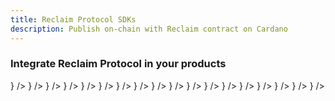 ```yaml
---
title: Reclaim Protocol SDKs
description: Publish on-chain with Reclaim contract on Cardano
---
```


### Integrate Reclaim Protocol in your products

<Cards>
    <Card
      title="NodeJs"
      description="Integrate on Backend"
      href="backend"
      icon={<NodeIcon />}
    />
    <Card
      title="React"
      description="Integrate on Web"
      href="js/frontend-example"
      icon={<ReactIcon />}
    />
    <Card
      title="React Native"
      description="Integrate on Mobile"
      href="react-native"
      icon={<ReactNativeIcon />}
    />
    <Card 
      title="Solidity" 
      description="Integrate on EVM" 
      href="sdk/solidity" 
      icon={<SolidityIcon />} 
    />
    <Card 
      title="Flutter" 
      description="Integrate on Mobile" 
      href="flutter" 
      icon={<FlutterIcon />} 
    />
    <Card 
      title="Solana" 
      description="Integrate on Solana" 
      href="sdk/solana" 
      icon={<SolanaIcon />} 
    />
    <Card 
      title="Cosmos" 
      description="Integrate on Cosmos" 
      href="sdk/cosmos" 
      icon={<CosmosIcon />} 
    />
    <Card 
      title="Sui" 
      description="Integrate on Sui" 
      href="sdk/sui" 
      icon={<SuiIcon />} 
    />
    <Card 
      title="Gear" 
      description="Integrate on Gear" 
      href="sdk/gear" 
      icon={<GearIcon />} 
    />
    <Card 
      title="NEAR" 
      description="Integrate on NEAR" 
      href="sdk/near" 
      icon={<NearIcon />} 
    />
    <Card 
      title="Polkadot" 
      description="Integrate on Polkadot" 
      href="sdk/polkadot" 
      icon={<PolkadotIcon />} 
    />
    <Card
      title="Aleph Zero"
      description="Integrate on Aleph Zero"
      href="sdk/alephzero"
      icon={<AlephZeroIcon />}
    />
    <Card 
      title="Cardano" 
      description="Integrate on Cardano" 
      href="sdk/cardano" 
      icon={<CardanoIcon />} 
    />
    <Card 
      title="Stellar" 
      description="Integrate on Stellar" 
      href="sdk/stellar" 
      icon={<StellarIcon />} 
    />
    <Card 
      title="Lukso" 
      description="Integrate on Lukso" 
      href="sdk/lukso" 
      icon={<LuksoIcon />} 
    />
    <Card 
      title="Starknet" 
      description="Integrate on Starknet" 
      href="sdk/starknet" 
      icon={<StarknetIcon />} 
    />
    <Card 
      title="Aptos" 
      description="Integrate on Aptos" 
      href="sdk/aptos" 
      icon={<AptosIcon />} 
    />
    <Card 
      title="Mina" 
      description="Integrate on Mina" 
      href="sdk/mina" 
      icon={<MinaIcon />} 
    />
</Cards>